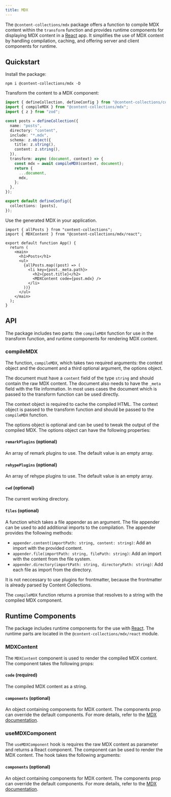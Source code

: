 ```yaml
---
title: MDX
---
```


The `@content-collections/mdx` package offers a function to compile MDX content within the `transform` function and provides runtime components for displaying MDX content in a [React](https://reactjs.org) app. It simplifies the use of MDX content by handling compilation, caching, and offering server and client components for runtime.

## Quickstart

<div className="steps">
<div className="step">

Install the package:

```package-install
npm i @content-collections/mdx -D
```

</div>
<div className="step">

Transform the content to a MDX component:

```ts
import { defineCollection, defineConfig } from "@content-collections/core";
import { compileMDX } from "@content-collections/mdx";
import { z } from "zod";

const posts = defineCollection({
  name: "posts",
  directory: "content",
  include: "*.mdx",
  schema: z.object({
    title: z.string(),
    content: z.string(),
  }),
  transform: async (document, context) => {
    const mdx = await compileMDX(context, document);
    return {
      ...document,
      mdx,
    };
  },
});

export default defineConfig({
  collections: [posts],
});
```

</div>
<div className="step">

Use the generated MDX in your application.

```tsx
import { allPosts } from "content-collections";
import { MDXContent } from "@content-collections/mdx/react";

export default function App() {
  return (
    <main>
      <h1>Posts</h1>
      <ul>
        {allPosts.map((post) => (
          <li key={post._meta.path}>
            <h2>{post.title}</h2>
            <MDXContent code={post.mdx} />
          </li>
        ))}
      </ul>
    </main>
  );
}
```

</div>
</div>

## API

The package includes two parts: the `compileMDX` function for use in the transform function, and runtime components for rendering MDX content.

### compileMDX

The function, `compileMDX`, which takes two required arguments: the context object and the document and a third optional argument, the options object.

The document must have a `content` field of the type `string` and should contain the raw MDX content. The document also needs to have the `_meta` field with the file information. In most uses cases the document which is passed to the transform function can be used directly.

The context object is required to cache the compiled HTML. The context object is passed to the transform function and should be passed to the `compileMDX` function.

The options object is optional and can be used to tweak the output of the compiled MDX. The options object can have the following properties:

#### `remarkPlugins` (optional)

An array of remark plugins to use. The default value is an empty array.

#### `rehypePlugins` (optional)

An array of rehype plugins to use. The default value is an empty array.

#### `cwd` (optional)

The current working directory.

#### `files` (optional)

A function which takes a file appender as an argument. The file appender can be used to add additional imports to the compilation. The appender provides the following methods:

- `appender.content(importPath: string, content: string)`: Add an import with the provided content.
- `appender.file(importPath: string, filePath: string)`: Add an import with the content from the file system.
- `appender.directory(importPath: string, directoryPath: string)`: Add each file as import from the directory.

It is not neccessary to use plugins for frontmatter, because the frontmatter is already parsed by Content Collections.

The `compileMDX` function returns a promise that resolves to a string with the compiled MDX component.

## Runtime Components

The package includes runtime components for the use with [React](https://reactjs.org/). The runtime parts are located in the `@content-collections/mdx/react` module.

### MDXContent

The `MDXContent` component is used to render the compiled MDX content. The component takes the following props:

#### `code` (required)

The compiled MDX content as a string.

#### `components` (optional)

An object containing components for MDX content. The components prop can override the default components. For more details, refer to the [MDX documentation](https://mdxjs.com/table-of-components/#components).

### useMDXComponent

The `useMDXComponent` hook is requires the raw MDX content as parameter and returns a React component. The component can be used to render the MDX content. The hook takes the following arguments:

#### `components` (optional)

An object containing components for MDX content. The components prop can override the default components. For more details, refer to the [MDX documentation](https://mdxjs.com/table-of-components/#components).
